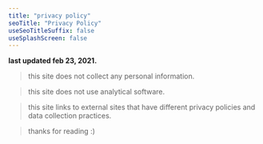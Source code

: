 ```yaml
---
title: "privacy policy"
seoTitle: "Privacy Policy"
useSeoTitleSuffix: false
useSplashScreen: false
---
```


<b>last updated feb 23, 2021.</b>

> this site does not collect any personal information.

> this site does not use analytical software.

> this site links to external sites that have different privacy policies and data collection practices.

> thanks for reading :)
